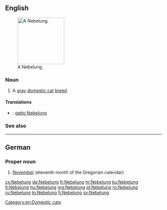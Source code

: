 ==English==
[[File:Palaya Azadeh.jpg|thumb|right|150px|A Nebelung.]]
===Noun===
{{en-noun}}

# A [[gray]] [[domestic cat]] [[breed]].

====Translations====
{{checktrans-top}}
* {{ttbc|it}}: [[gatto Nebelung]]
{{trans-mid}}

{{trans-bottom}}

===See also===
{{pedia}}
{{commonslite|Category:Nebelung}}

[[Category:en:Domestic cats]]

----

==German==

===Proper noun===
{{head|de|proper noun|g=m}}

# [[November]] (eleventh month of the Gregorian calendar)

{{tbot entry|German|November|2008|April|de}}

[[cs:Nebelung]]
[[de:Nebelung]]
[[fr:Nebelung]]
[[hr:Nebelung]]
[[ku:Nebelung]]
[[lt:Nebelung]]
[[hu:Nebelung]]
[[mg:Nebelung]]
[[pl:Nebelung]]
[[ro:Nebelung]]
[[ru:Nebelung]]
[[tn:Nebelung]]
[[fi:Nebelung]]
[[sv:Nebelung]]